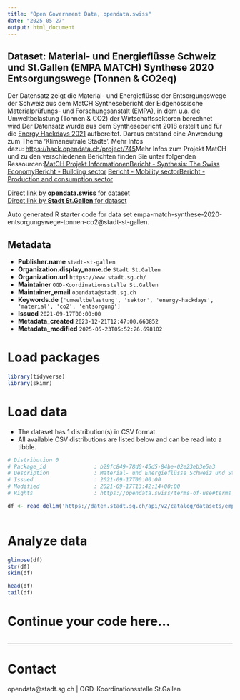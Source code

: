 ```yaml
---
title: "Open Government Data, opendata.swiss"
date: "2025-05-27"
output: html_document
---
```


## Dataset: Material- und Energieflüsse Schweiz und St.Gallen (EMPA MATCH) Synthese 2020 Entsorgungswege (Tonnen & CO2eq)

Der Datensatz zeigt die Material- und Energieflüsse der Entsorgungswege der Schweiz aus dem MatCH Synthesebericht der Eidgenössische Materialprüfungs- und Forschungsanstalt (EMPA), in dem u.a. die Umweltbelastung (Tonnen & CO2) der Wirtschaftssektoren berechnet wird.Der Datensatz wurde aus dem Synthesebericht 2018 erstellt und für die [Energy Hackdays 2021](https://energydatahackdays.ch/#c2391_self) aufbereitet. Daraus entstand eine Anwendung zum Thema 'Klimaneutrale Städte'. Mehr Infos dazu: [https://hack.opendata.ch/project/745](https://energydatahackdays.ch/#c2391_self)Mehr Infos zum Projekt MatCH und zu den verschiedenen Berichten finden Sie unter folgenden Ressourcen:[MatCH Projekt Informationen](https://www.empa.ch/web/s506/care-project-match)[Bericht - Synthesis: The Swiss Economy](https://www.empa.ch/documents/56122/728861/MatCH_Synthese_Bericht/22c48930-bc8e-4ebc-b899-6e189be39667)[Bericht - Building sector](https://www.empa.ch/documents/56122/728861/MatCH_Bericht_Bau_v8_161017.pdf/3a733b91-ab69-43cd-ad81-2b6817716eff) [Bericht - Mobility sector](https://www.empa.ch/documents/56122/728861/MatCH_Mobilitaet_Bericht_170913.pdf/96d1cb72-fdf1-4f0a-af24-214d5e0a452a)[Bericht - Production and consumption sector](https://www.empa.ch/documents/56122/728861/MatCH_ProduktionKonsum_Bericht_181024.pdf/ef576a3a-fcfa-4f58-9b21-1f05ff82efbd)

[Direct link by **opendata.swiss** for dataset](https://opendata.swiss/de/dataset/material-und-energieflusse-schweiz-und-st-gallen-empa-match-synthese-2020-entsorgungswege-tonne)<br>
[Direct link by **Stadt St.Gallen** for dataset](https://daten.stadt.sg.ch/explore/dataset/empa-match-synthese-2020-entsorgungswege-tonnen-co2/)

Auto generated R starter code for data set empa-match-synthese-2020-entsorgungswege-tonnen-co2@stadt-st-gallen.

## Metadata

- **Publisher.name** `stadt-st-gallen`
- **Organization.display_name.de** `Stadt St.Gallen`
- **Organization.url** `https://www.stadt.sg.ch/`
- **Maintainer** `OGD-Koordinationsstelle St.Gallen`
- **Maintainer_email** `opendata@stadt.sg.ch`
- **Keywords.de** `['umweltbelastung', 'sektor', 'energy-hackdays', 'material', 'co2', 'entsorgung']`
- **Issued** `2021-09-17T00:00:00`
- **Metadata_created** `2023-12-21T12:47:00.663852`
- **Metadata_modified** `2025-05-23T05:52:26.698102`


# Load packages

```r

library(tidyverse)
library(skimr)

```

# Load data

-   The dataset has 1 distribution(s) in CSV format.
-   All available CSV distributions are listed below and can be read into a tibble.

```r

# Distribution 0
# Package_id               : b29fc849-78d0-45d5-84be-02e23eb3e5a3
# Description              : Material- und Energieflüsse Schweiz und St.Gallen (EMPA MATCH) Synthese 2020 Entsorgungswege (Tonnen & CO2eq) (csv)
# Issued                   : 2021-09-17T00:00:00
# Modified                 : 2021-09-17T13:42:14+00:00
# Rights                   : https://opendata.swiss/terms-of-use#terms_by

df <- read_delim('https://daten.stadt.sg.ch/api/v2/catalog/datasets/empa-match-synthese-2020-entsorgungswege-tonnen-co2/exports/csv?use_labels=true')



```

# Analyze data

```r

glimpse(df)
str(df)
skim(df)

head(df)
tail(df)

```

# Continue your code here...

```r

```

------------------------------------------------------------------------

# Contact

opendata@stadt.sg.ch | OGD-Koordinationsstelle St.Gallen
